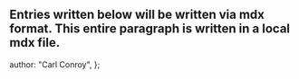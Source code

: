 ## Entries written below will be written via mdx format. This entire paragraph is written in a local mdx file.

  author: "Carl Conroy",
};
